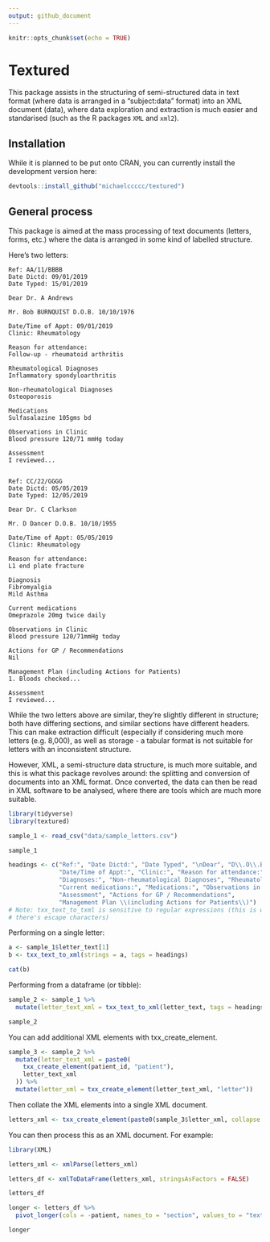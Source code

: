 ```yaml
---
output: github_document
---
```


```r
knitr::opts_chunk$set(echo = TRUE)
```

# Textured

This package assists in the structuring of semi-structured data in text format (where data is arranged in a "subject:data" format) into an XML document (<subject>data</subject>), where data exploration and extraction is much easier and standarised (such as the R packages `XML` and `xml2`).

## Installation

While it is planned to be put onto CRAN, you can currently install the development version here:

```r
devtools::install_github("michaelccccc/textured")
```

## General process

This package is aimed at the mass processing of text documents (letters, forms, etc.) where the data is arranged in some kind of labelled structure.

Here's two letters:

```
Ref: AA/11/BBBB
Date Dictd: 09/01/2019
Date Typed: 15/01/2019

Dear Dr. A Andrews

Mr. Bob BURNQUIST D.O.B. 10/10/1976

Date/Time of Appt: 09/01/2019
Clinic: Rheumatology

Reason for attendance:
Follow-up - rheumatoid arthritis

Rheumatological Diagnoses
Inflammatory spondyloarthritis

Non-rheumatological Diagnoses
Osteoporosis

Medications
Sulfasalazine 105gms bd

Observations in Clinic
Blood pressure 120/71 mmHg today

Assessment
I reviewed...

```

```

Ref: CC/22/GGGG
Date Dictd: 05/05/2019
Date Typed: 12/05/2019

Dear Dr. C Clarkson

Mr. D Dancer D.O.B. 10/10/1955

Date/Time of Appt: 05/05/2019
Clinic: Rheumatology

Reason for attendance:
L1 end plate fracture

Diagnosis
Fibromyalgia
Mild Asthma

Current medications
Omeprazole 20mg twice daily

Observations in Clinic
Blood pressure 120/71mmHg today

Actions for GP / Recommendations
Nil

Management Plan (including Actions for Patients)
1. Bloods checked...

Assessment
I reviewed...
```

While the two letters above are similar, they're slightly different in structure; both have differing sections, and similar sections have different headers. This can make extraction difficult (especially if considering much more letters (e.g. 8,000), as well as storage - a tabular format is not suitable for letters with an inconsistent structure.

However, XML, a semi-structure data structure, is much more suitable, and this is what this package revolves around: the splitting and conversion of documents into an XML format. Once converted, the data can then be read in XML software to be analysed, where there are tools which are much more suitable.

```r
library(tidyverse)
library(textured)
```

```r
sample_1 <- read_csv("data/sample_letters.csv")

sample_1
```

```r
headings <- c("Ref:", "Date Dictd:", "Date Typed", "\nDear", "D\\.O\\.B\\.",
              "Date/Time of Appt:", "Clinic:", "Reason for attendance:",
              "Diagnoses:", "Non-rheumatological Diagnoses", "Rheumatological Diagnoses",
              "Current medications:", "Medications:", "Observations in Clinic",
              "Assessment", "Actions for GP / Recommendations",
              "Management Plan \\(including Actions for Patients\\)")
# Note: txx_text_to_txml is sensitive to regular expressions (this is why
# there's escape characters)
```

Performing on a single letter:

```r
a <- sample_1$letter_text[1]
b <- txx_text_to_xml(strings = a, tags = headings)
```

```r
cat(b)
```

Performing from a dataframe (or tibble):
```r
sample_2 <- sample_1 %>%
  mutate(letter_text_xml = txx_text_to_xml(letter_text, tags = headings))

sample_2
```


You can add additional XML elements with txx_create_element.
```r
sample_3 <- sample_2 %>%
  mutate(letter_text_xml = paste0(
    txx_create_element(patient_id, "patient"),
    letter_text_xml
  )) %>%
  mutate(letter_xml = txx_create_element(letter_text_xml, "letter"))
```


Then collate the XML elements into a single XML document.
```r
letters_xml <- txx_create_element(paste0(sample_3$letter_xml, collapse = ""), "root")
```


You can then process this as an XML document. For example:
```r
library(XML)
```

```r
letters_xml <- xmlParse(letters_xml)

letters_df <- xmlToDataFrame(letters_xml, stringsAsFactors = FALSE)

letters_df
```

```r
longer <- letters_df %>%
  pivot_longer(cols = -patient, names_to = "section", values_to = "text")

longer
```



